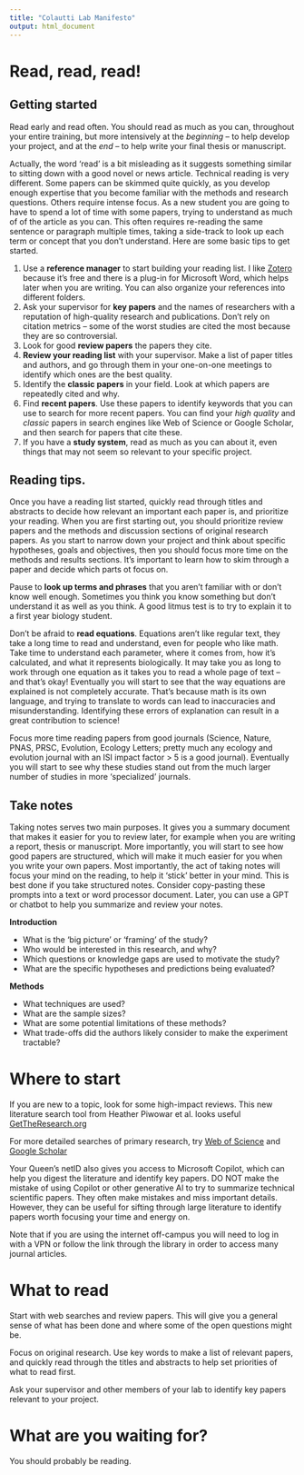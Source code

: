 ```yaml
---
title: "Colautti Lab Manifesto"
output: html_document
---
```


# Read, read, read!

## Getting started

Read early and read often. You should read as much as you can, throughout your entire training, but more intensively at the *beginning* -- to help develop your project, and at the *end* -- to help write your final thesis or manuscript. 

Actually, the word ‘read’ is a bit misleading as it suggests something similar to sitting down with a good novel or news article. Technical reading is very different. Some papers can be skimmed quite quickly, as you develop  enough expertise that you become familiar with the methods and research questions. Others require intense focus. As a new student you are going to have to spend a lot of time with some papers, trying to understand as much of of the article as you can. This often requires re-reading the same sentence or paragraph multiple times, taking a side-track to look up each term or concept that you don't understand. Here are some basic tips to get started.

  1. Use a **reference manager** to start building your reading list. I like [Zotero](https://www.zotero.org/) because it's free and there is a plug-in for Microsoft Word, which helps later when you are writing. You can also organize your references into different folders.
  2. Ask your supervisor for **key papers** and the names of researchers with a reputation of high-quality research and publications. Don't rely on citation metrics -- some of the worst studies are cited the most because they are so controversial. 
  3. Look for good **review papers** the papers they cite.
  4. **Review your reading list** with your supervisor. Make a list of paper titles and authors, and go through them in your one-on-one meetings to identify which ones are the best quality.
  5. Identify the **classic papers** in your field. Look at which papers are repeatedly cited and why. 
  6. Find **recent papers**. Use these papers to identify keywords that you can use to search for more recent papers. You can find your *high quality* and *classic* papers in search engines like Web of Science or Google Scholar, and then search for papers that cite these.
  7. If you have a **study system**, read as much as you can about it, even things that may not seem so relevant to your specific project.

## Reading tips.

Once you have a reading list started, quickly read through titles and abstracts to decide how relevant an important each paper is, and prioritize your reading. When you are first starting out, you should prioritize review papers and the methods and discussion sections of original research papers. As you start to narrow down your project and think about specific hypotheses, goals and objectives, then you should focus more time on the methods and results sections. It's important to learn how to skim through a paper and decide which parts ot focus on. 

Pause to **look up terms and phrases** that you aren’t familiar with or don’t know well enough. Sometimes you think you know something but don't understand it as well as you think. A good litmus test is to try to explain it to a first year biology student. 
  
Don't be afraid to **read equations**. Equations aren't like regular text, they take a long time to read and understand, even for people who like math. Take time to understand each parameter, where it comes from, how it's calculated, and what it represents biologically. It may take you as long to work through one equation as it takes you to read a whole page of text -- and that's okay! Eventually you will start to see that the way equations are explained is not completely accurate. That's because math is its own language, and trying to translate to words can lead to inaccuracies and misunderstanding. Identifying these errors of explanation can result in a great contribution to science!

Focus more time reading papers from good journals (Science, Nature, PNAS, PRSC, Evolution, Ecology Letters; pretty much any ecology and evolution journal with an ISI impact factor > 5 is a good journal). Eventually you will start to see why these studies stand out from the much larger number of studies in more 'specialized' journals.

## Take notes

Taking notes serves two main purposes. It gives you a summary document that makes it easier for you to review later, for example when you are writing a report, thesis or manuscript. More importantly, you will start to see how good papers are structured, which will make it much easier for you when you write your own papers. Most importantly, the act of taking notes will focus your mind on the reading, to help it 'stick' better in your mind. This is best done if you take structured notes. Consider copy-pasting these prompts into a text or word processor document. Later, you can use a GPT or chatbot to help you summarize and review your notes.

**Introduction**

  * What is the 'big picture' or 'framing' of the study? 
  * Who would be interested in this research, and why?
  * Which questions or knowledge gaps are used to motivate the study?
  * What are the specific hypotheses and predictions being evaluated?

**Methods**

  * What techniques are used? 
  * What are the sample sizes? 
  * What are some potential limitations of these methods? 
  * What trade-offs did the authors likely consider to make the experiment tractable?

# Where to start

If you are new to a topic, look for some high-impact reviews. This new literature search tool from Heather Piwowar et al. looks useful [GetTheResearch.org](https://gettheresearch.org/)

For more detailed searches of primary research, try [Web of Science](https://www.webofknowledge.com) and [Google Scholar](https://scholar.google.ca/)

Your Queen's netID also gives you access to Microsoft Copilot, which can help you digest the literature and identify key papers. DO NOT make the mistake of using Copilot or other generative AI to try to summarize technical scientific papers. They often make mistakes and miss important details. However, they can be useful for sifting through large literature to identify papers worth focusing your time and energy on.

Note that if you are using the internet off-campus you will need to log in with a VPN or follow the link through the library in order to access many journal articles.

# What to read

Start with web searches and review papers. This will give you a general sense of what has been done and where some of the open questions might be.

Focus on original research. Use key words to make a list of relevant papers, and quickly read through the titles and abstracts to help set priorities of what to read first.

Ask your supervisor and other members of your lab to identify key papers relevant to your project.

# What are you waiting for?

You should probably be reading.
